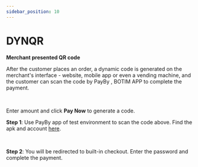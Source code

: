 ```yaml
---
sidebar_position: 10
---
```



# DYNQR

**Merchant presented QR code**

After the customer places an order, a dynamic code is generated on the merchant's interface - website, mobile app or even a vending machine, and the customer can scan the code by PayBy , BOTIM APP to complete the payment.<br/>

<br/>

Enter amount and click **Pay Now** to generate a code.


**Step 1**: Use PayBy app of test environment to scan the code above. Find the apk and account [here](/demos/testaccount).

<br/>

**Step 2**: You will be redirected to built-in checkout. Enter the password and complete the payment. 

<br/>

<DynqrPayment/>




